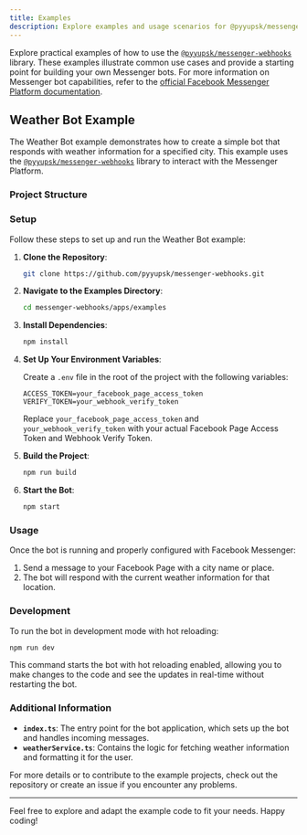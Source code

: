 ```yaml
---
title: Examples
description: Explore examples and usage scenarios for @pyyupsk/messenger-webhooks.
---
```



Explore practical examples of how to use the [`@pyyupsk/messenger-webhooks`](https://www.npmjs.com/package/@pyyupsk/messenger-webhooks) library. These examples illustrate common use cases and provide a starting point for building your own Messenger bots. For more information on Messenger bot capabilities, refer to the [official Facebook Messenger Platform documentation](https://developers.facebook.com/docs/messenger-platform/).

## Weather Bot Example

The Weather Bot example demonstrates how to create a simple bot that responds with weather information for a specified city. This example uses the [`@pyyupsk/messenger-webhooks`](https://www.npmjs.com/package/@pyyupsk/messenger-webhooks) library to interact with the Messenger Platform.

### Project Structure

<Files>
    <Folder name="examples" defaultOpen>
        <Folder name="src" defaultOpen>
            <File name="index.ts" />
            <File name="weatherService.ts" />
        </Folder>
        <File name="README.md" />
        <File name="package.json" />
        <File name="tsconfig.json" />
    </Folder>
</Files>

### Setup

Follow these steps to set up and run the Weather Bot example:

1. **Clone the Repository**:

    ```bash
    git clone https://github.com/pyyupsk/messenger-webhooks.git
    ```

2. **Navigate to the Examples Directory**:

    ```bash
    cd messenger-webhooks/apps/examples
    ```

3. **Install Dependencies**:

    ```bash
    npm install
    ```

4. **Set Up Your Environment Variables**:

    Create a `.env` file in the root of the project with the following variables:

    ```
    ACCESS_TOKEN=your_facebook_page_access_token
    VERIFY_TOKEN=your_webhook_verify_token
    ```

    Replace `your_facebook_page_access_token` and `your_webhook_verify_token` with your actual Facebook Page Access Token and Webhook Verify Token.

5. **Build the Project**:

    ```bash
    npm run build
    ```

6. **Start the Bot**:

    ```bash
    npm start
    ```

### Usage

Once the bot is running and properly configured with Facebook Messenger:

1. Send a message to your Facebook Page with a city name or place.
2. The bot will respond with the current weather information for that location.

### Development

To run the bot in development mode with hot reloading:

```bash
npm run dev
```

This command starts the bot with hot reloading enabled, allowing you to make changes to the code and see the updates in real-time without restarting the bot.

### Additional Information

-   **`index.ts`**: The entry point for the bot application, which sets up the bot and handles incoming messages.
-   **`weatherService.ts`**: Contains the logic for fetching weather information and formatting it for the user.

For more details or to contribute to the example projects, check out the repository or create an issue if you encounter any problems.

---

Feel free to explore and adapt the example code to fit your needs. Happy coding!
